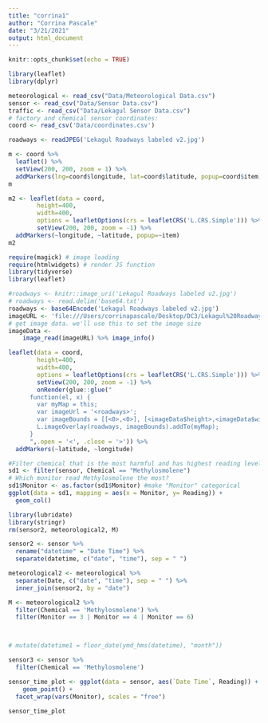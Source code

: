 ```yaml
---
title: "corrina1"
author: "Corrina Pascale"
date: "3/21/2021"
output: html_document
---
```


```r
knitr::opts_chunk$set(echo = TRUE)
```

```r
library(leaflet)
library(dplyr)
```

```r
meteorological <- read_csv("Data/Meteorological Data.csv")
sensor <- read_csv("Data/Sensor Data.csv")
traffic <- read_csv("Data/Lekagul Sensor Data.csv")
# factory and chemical sensor coordinates:
coord <- read_csv('Data/coordinates.csv')

roadways <- readJPEG('Lekagul Roadways labeled v2.jpg') 


```


```r
m <- coord %>%
  leaflet() %>%
  setView(200, 200, zoom = 1) %>%
  addMarkers(lng=coord$longitude, lat=coord$latitude, popup=coord$item)
m
```
```r
m2 <- leaflet(data = coord,
        height=400,
        width=400,
        options = leafletOptions(crs = leafletCRS('L.CRS.Simple'))) %>% 
        setView(200, 200, zoom = -1) %>%
  addMarkers(~longitude, ~latitude, popup=~item)
m2
```




```r
require(magick) # image loading
require(htmlwidgets) # render JS function
library(tidyverse)
library(leaflet)

#roadways <- knitr::image_uri('Lekagul Roadways labeled v2.jpg') 
# roadways <- read.delim('base64.txt')
roadways <- base64Encode('Lekagul Roadways labeled v2.jpg')
imageURL <- 'file:///Users/corrinapascale/Desktop/DC3/Lekagul%20Roadways%20labeled%20v2.jpg'
# get image data. we'll use this to set the image size
imageData <- 
    image_read(imageURL) %>% image_info()

leaflet(data = coord,
        height=400,
        width=400,
        options = leafletOptions(crs = leafletCRS('L.CRS.Simple'))) %>% 
        setView(200, 200, zoom = -1) %>%
        onRender(glue::glue("
      function(el, x) {
        var myMap = this;
        var imageUrl = '<roadways>';
        var imageBounds = [[<0>,<0>], [<imageData$height>,<imageData$width>]];
        L.imageOverlay(roadways, imageBounds).addTo(myMap);
      }
      ",.open = '<', .close = '>')) %>% 
  addMarkers(~latitude, ~longitude)
```

```r
#Filter chemical that is the most harmful and has highest reading levels
sd1 <- filter(sensor, Chemical == "Methylosmolene")
# Which monitor read Methylosmolene the most?
sd1$Monitor <- as.factor(sd1$Monitor) #make "Monitor" categorical
ggplot(data = sd1, mapping = aes(x = Monitor, y= Reading)) +
  geom_col()
```

```r

library(lubridate)
library(stringr)
rm(sensor2, meteorological2, M)

sensor2 <- sensor %>%
  rename("datetime" = "Date Time") %>%
  separate(datetime, c("date", "time"), sep = " ")

meteorological2 <- meteorological %>%
  separate(Date, c("date", "time"), sep = " ") %>%
  inner_join(sensor2, by = "date")

M <- meteorological2 %>%
  filter(Chemical == 'Methylosmolene') %>%
  filter(Monitor == 3 | Monitor == 4 | Monitor == 6)



# mutate(datetime1 = floor_date(ymd_hms(datetime), "month"))

```

```r
sensor3 <- sensor %>%
  filter(Chemical == 'Methylosmolene')

sensor_time_plot <- ggplot(data = sensor, aes(`Date Time`, Reading)) +
    geom_point() +
  facet_wrap(vars(Monitor), scales = "free") 

sensor_time_plot

```

```r


```

